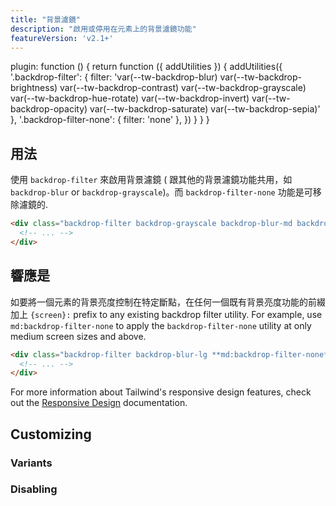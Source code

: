 ```yaml
---
title: "背景濾鏡"
description: "啟用或停用在元素上的背景濾鏡功能"
featureVersion: 'v2.1+'
---
```



  plugin: function () {
    return function ({ addUtilities }) {
      addUtilities({
        '.backdrop-filter': { filter: 'var(--tw-backdrop-blur) var(--tw-backdrop-brightness) var(--tw-backdrop-contrast) var(--tw-backdrop-grayscale) var(--tw-backdrop-hue-rotate) var(--tw-backdrop-invert) var(--tw-backdrop-opacity) var(--tw-backdrop-saturate) var(--tw-backdrop-sepia)' },
        '.backdrop-filter-none': { filter: 'none' },
      })
    }
  }
}

## 用法

使用 `backdrop-filter` 來啟用背景濾鏡 ( 跟其他的背景濾鏡功能共用，如 `backdrop-blur` or `backdrop-grayscale`)。而 `backdrop-filter-none` 功能是可移除濾鏡的.

```html
<div class="backdrop-filter backdrop-grayscale backdrop-blur-md backdrop-contrast-200 ...">
  <!-- ... -->
</div>
```

## 響應是

如要將一個元素的背景亮度控制在特定斷點，在任何一個既有背景亮度功能的前綴加上 `{screen}:` prefix to any existing backdrop filter utility. For example, use `md:backdrop-filter-none` to apply the `backdrop-filter-none` utility at only medium screen sizes and above.

```html
<div class="backdrop-filter backdrop-blur-lg **md:backdrop-filter-none** ...">
  <!-- ... -->
</div>
```

For more information about Tailwind's responsive design features, check out the [Responsive Design](/docs/responsive-design) documentation.

## Customizing

### Variants

<Variants plugin="backdropFilter" name="backdrop-filter" />

### Disabling

<Disabling plugin="backdropFilter" name="backdrop-filter" />
